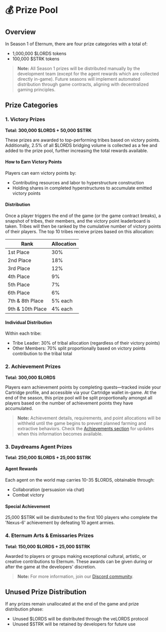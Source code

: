 
# 💰 Prize Pool

## Overview

In Season 1 of Eternum, there are four prize categories with a total of:

- 1,000,000 $LORDS tokens
- 100,000 $STRK tokens

> **Note:** All Season 1 prizes will be distributed manually by the development team (except for the agent rewards which
> are collected directly in-game). Future seasons will implement automated distribution through game contracts, aligning
> with decentralized gaming principles.

## Prize Categories

### 1. Victory Prizes

**Total: 300,000 $LORDS + 50,000 $STRK**

These prizes are awarded to top-performing tribes based on victory points. Additionally, 2.5% of all $LORDS bridging
volume is collected as a fee and added to the prize pool, further increasing the total rewards available.

#### How to Earn Victory Points

Players can earn victory points by:

- Contributing resources and labor to hyperstructure construction
- Holding shares in completed hyperstructures to accumulate emitted victory points

#### Distribution

Once a player triggers the end of the game (or the game contract breaks), a snapshot of tribes, their members, and the
victory point leaderboard is taken. Tribes will then be ranked by the cumulative number of victory points of their
players. The top 10 tribes receive prizes based on this allocation:

<div style={table.container}>
  <div style={table.wrapper}>
    <table style={table.table}>
      <thead style={table.tableHead}>
        <tr>
          <th style={table.headerCell}>Rank</th>
          <th style={table.headerCell}>Allocation</th>
        </tr>
      </thead>
      <tbody>
        <tr style={table.tableRow}>
          <td style={table.cell}>1st Place</td>
          <td style={table.cell}>30%</td>
        </tr>
        <tr style={table.tableRow}>
          <td style={table.cell}>2nd Place</td>
          <td style={table.cell}>18%</td>
        </tr>
        <tr style={table.tableRow}>
          <td style={table.cell}>3rd Place</td>
          <td style={table.cell}>12%</td>
        </tr>
        <tr style={table.tableRow}>
          <td style={table.cell}>4th Place</td>
          <td style={table.cell}>9%</td>
        </tr>
        <tr style={table.tableRow}>
          <td style={table.cell}>5th Place</td>
          <td style={table.cell}>7%</td>
        </tr>
        <tr style={table.tableRow}>
          <td style={table.cell}>6th Place</td>
          <td style={table.cell}>6%</td>
        </tr>
        <tr style={table.tableRow}>
          <td style={table.cell}>7th & 8th Place</td>
          <td style={table.cell}>5% each</td>
        </tr>
        <tr style={table.tableRow}>
          <td style={table.cell}>9th & 10th Place</td>
          <td style={table.cell}>4% each</td>
        </tr>
      </tbody>
    </table>
  </div>
</div>

#### Individual Distribution

Within each tribe:

- Tribe Leader: 30% of tribal allocation (regardless of their victory points)
- Other Members: 70% split proportionally based on victory points contribution to the tribal total

### 2. Achievement Prizes

**Total: 300,000 $LORDS**

Players earn achievement points by completing quests—tracked inside your Cartridge profile, and accessible via your
Cartridge wallet in-game. At the end of the season, this prize pool will be split proportionally amongst all players
based on the number of achievement points they have accumulated.

> **Note:** Achievement details, requirements, and point allocations will be withheld until the game begins to prevent
> planned farming and extractive behaviors. Check the [Achievements section](/mechanics/achievements) for updates when
> this information becomes available.

### 3. Daydreams Agent Prizes

**Total: 250,000 $LORDS + 25,000 $STRK**

#### Agent Rewards

Each agent on the world map carries 10-35 $LORDS, obtainable through:

- Collaboration (persuasion via chat)
- Combat victory

#### Special Achievement

25,000 $STRK will be distributed to the first 100 players who complete the 'Nexus-6' achievement by defeating 10 agent
armies.

### 4. Eternum Arts & Emissaries Prizes

**Total: 150,000 $LORDS + 25,000 $STRK**

Awarded to players or groups making exceptional cultural, artistic, or creative contributions to Eternum. These awards
can be given during or after the game at the developers' discretion.

> **Note:** For more information, join our [Discord community](https://discord.gg/KJff5Ecp).

## Unused Prize Distribution

If any prizes remain unallocated at the end of the game and prize distribution phase:

- Unused $LORDS will be distributed through the veLORDS protocol
- Unused $STRK will be retained by developers for future use

